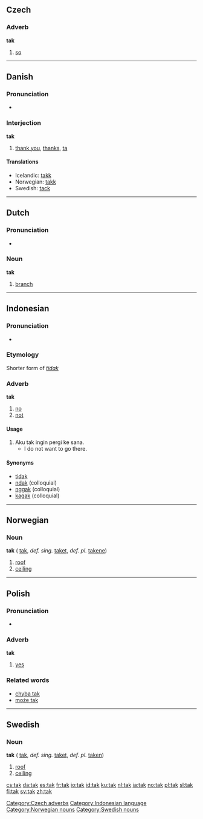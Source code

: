 ==Czech==
===Adverb===
'''tak'''

# [[so]]

[[Category:Czech adverbs]]


----

==Danish==
===Pronunciation===
*{{IPA|/tak/}}

===Interjection===
'''tak'''

#[[thank you]], [[thanks]], [[ta]]

<!-- please do not remove the cognate translations -->
====Translations====
*Icelandic: [[takk]]
*Norwegian: [[takk]]
*Swedish: [[tack]]


----
==Dutch==
===Pronunciation===
*{{IPA|/tak/}}

===Noun===
'''tak''' {{m}}

# [[branch]]

----

==Indonesian==
===Pronunciation===
*{{IPA|/tak/}}
===Etymology===
Shorter form of ''[[tidak]]''
===Adverb===
'''tak'''

# [[no]]
# [[not]]

====Usage====
# Aku tak ingin pergi ke sana.
#* I do not want to go there.

====Synonyms====
* [[tidak]]
* [[ndak]] (colloquial)
* [[nggak]] (colloquial)
* [[kagak]] (colloquial)

[[Category:Indonesian language]]

----

==Norwegian==
===Noun===
'''tak''' {{n}} ({{p}} [[tak]], ''def. sing.'' [[taket]], ''def. pl.'' [[takene]])

#[[roof]]
#[[ceiling]]

[[Category:Norwegian nouns]]

----

==Polish==
===Pronunciation===
*{{IPA|/tak/}}

===Adverb===
'''tak'''

#[[yes]]

===Related words===
*[[chyba tak]]
*[[może tak]]


----
==Swedish==
===Noun===
'''tak''' {{n}} ({{p}} [[tak]], ''def. sing.'' [[taket]], ''def. pl.'' [[taken]])

#[[roof]]
#[[ceiling]]

[[Category:Swedish nouns]]

[[cs:tak]]
[[da:tak]]
[[es:tak]]
[[fr:tak]]
[[io:tak]]
[[id:tak]]
[[ku:tak]]
[[nl:tak]]
[[ja:tak]]
[[no:tak]]
[[pl:tak]]
[[sl:tak]]
[[fi:tak]]
[[sv:tak]]
[[zh:tak]]